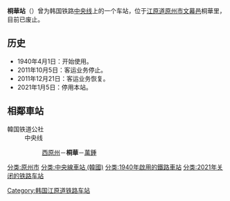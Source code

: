 {{朝鮮半島車站資訊
|公司色 = #0066b3
|文字色 = 
|站名 = 桐華站<br />{{lang|en|Donghwa}}
|圖片 = Korail Jungang Line Donghwa Station.jpg
|pxl = 
|圖片說明 =车站站舍
|前一站 = [[西原州站|西原州]]
|前一站距離 = 8.0
|後一站距離 = 4.7
|後一站 = [[万钟站|万钟]]
|諺文 = 동화역
|朝鮮漢字 = 桐華驛
|文觀部式 = Donghwa-yeok
|馬-賴式 =
|副站名 = 
|車站編號 = 
|停站路線數 = 
|所屬公司 = [[韩国铁道公社|韩国铁道公社]]
|所屬路線 = [[中央线_(韩国)|中央线]]
|距離 = 93.0
|起點站 = [[清凉里站|清凉里]]
|所在地 =[[江原道_(南)|江原道]][[原州市|原州市]][[文幕邑|文幕邑]]桐華里6
|車站構造 = 地面车站
|月台配置 = 
|啟用年月日 = 1940年4月1日
|廢站年月日 = 2021年1月5日
|上下車人次 = 
|統計年度 = 
|轉車 = 
|備註 = 
|全寬備註 = 
}}

'''桐華站'''（{{kor|諺=동화역|漢=桐華驛|羅=Donghwa yeok|f=y}}）曾为韩国铁路[[中央线_(韩国)|中央线]]上的一个车站，位于[[江原道_(南)|江原道]][[原州市|原州市]][[文幕邑|文幕邑]]桐華里，目前已废止。

== 历史 ==
*1940年4月1日：开始使用。
*2011年10月5日：客运业务停止。
*2011年12月21日：客运业务恢复。
*2021年1月5日：停用本站。

== 相鄰車站 ==
;韓国铁道公社
:中央线
::[[西原州站|西原州]]－'''桐華'''－[[萬鍾站|萬鍾]]

{{中央线 (韩国)}}

[[Category:韩国江原道铁路车站|Category:韩国江原道铁路车站]]
[[分类:原州市|分类:原州市]]
[[分类:中央線車站_(韓國)|分类:中央線車站 (韓國)]]
[[分类:1940年啟用的鐵路車站|分类:1940年啟用的鐵路車站]]
[[分类:2021年关闭的铁路车站|分类:2021年关闭的铁路车站]]